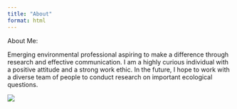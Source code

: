 ```yaml
---
title: "About"
format: html
---
```


About Me:

Emerging environmental professional aspiring to make a difference through research and effective communication. I am a highly curious individual with a positive attitude and a strong work ethic. In the future, I hope to work with a diverse team of people to conduct research on important ecological questions.

![](images/About_Me.jpg)
